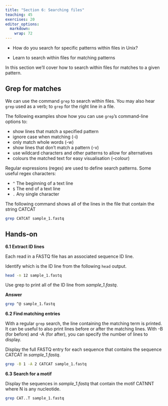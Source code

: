 ```yaml
---
title: "Section 6: Searching files"
teaching: 45
exercises: 20
editor_options: 
  markdown: 
    wrap: 72
---
```


::: questions
- How do you search for specific patterns within files in Unix?
:::


::: objectives
- Learn to search within files for matching patterns
:::


In this section we’ll cover how to search within files for matches to a given pattern.

## Grep for matches

We can use the command `grep` to search within files. You may also hear `grep` used as a verb; to `grep` for the right line in a file.

The following examples show how you can use `grep`’s command-line options to:

- show lines that match a specified pattern
- ignore case when matching (-i)
- only match whole words (-w)
- show lines that don’t match a pattern (-v)
- use wildcard characters and other patterns to allow for alternatives
- colours the matched text for easy visualisation (--colour)

Regular expressions (regex) are used to define search patterns. Some useful regex characters:

- `^` The beginning of a text line
- `$` The end of a text line
- `.` Any single character

The following command shows all of the lines in the file that contain the string CATCAT

```bash
grep CATCAT sample_1.fastq
```

## Hands-on

::::::::::::::::::::::::: challenge
**6.1 Extract ID lines**

Each read in a FASTQ file has an associated sequence ID line.

Identify which is the ID line from the following `head` output.

```bash
head -n 12 sample_1.fastq
```

Use grep to print all of the ID line from _sample_1.fastq_.

::: solution
**Answer**

```bash
grep ^@ sample_1.fastq
```

:::

:::::::::::::::::::::::::::::

:::::::::::::::::::::::::::::::::: challenge
**6.2 Find matching entries**

With a regular `grep` search, the line containing the matching term is printed. It can be useful to also print lines before or after the matching lines. With -B (for before) and -A (for after), you can specify the number of lines to display.

Display the full FASTQ entry for each sequence that contains the sequence CATCAT in _sample_1.fastq_.

::: solution

```bash
grep -B 1 -A 2 CATCAT sample_1.fastq
```

:::

:::::::::::::::::::::::::::::::::::::::

:::::::::::::::::::::::::::::::::::::::: challenge
**6.3 Search for a motif**

Display the sequences in _sample_1.fastq_ that contain the motif CATNNT where N is any nucleotide.

::: solution

```bash
grep CAT..T sample_1.fastq
```

:::

:::::::::::::::::::::::::::::::::::::::::::::

